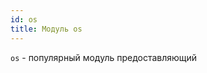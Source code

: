 ```yaml
---
id: os
title: Модуль os
---
```



<Link
  title="os - Python documentation"
  href="https://docs.python.org/3/library/os.html"
/>


`os` - популярный модуль предоставляющий 